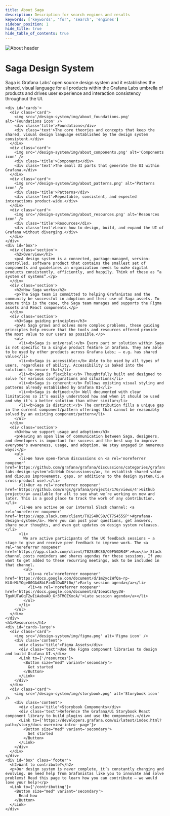 ```yaml
---
title: About Saga
description: Description for search engines and results
keywords: ['keywords', 'for', 'search', 'engines']
sidebar_position: 1
hide_title: true
hide_table_of_contents: true
---
```



<div id='about'>
  <img src='/design-system/img/about_header.png' alt='About header' />
 
  <div id='content'> 
    <h1>Saga Design System</h1>
    <p>Saga is Grafana Labs’ open source design system and it establishes the shared, visual language for all products within the Grafana Labs umbrella of products and drives user experience and interaction consistency throughout the UI.</p>
  
    <div id='cards'>
      <div class='card'>
        <img src='/design-system/img/about_foundations.png' alt='Foundations icon' />
        <div class='title'>Foundations</div>
        <div class='text'>The core theories and concepts that keep the shared, visual design language established by the design system consistent.</div>
      </div>
      <div class='card'>
        <img src='/design-system/img/about_components.png' alt='Components icon' />
        <div class='title'>Components</div>
        <div class='text'>The small UI parts that generate the UI within Grafana.</div>
      </div>
      <div class='card'>
        <img src='/design-system/img/about_patterns.png' alt='Patterns icon' />
        <div class='title'>Patterns</div>
        <div class='text'>Repeatable, consistent, and expected interactions product-wide.</div>
      </div>
      <div class='card'>
        <img src='/design-system/img/about_resources.png' alt='Resources icon' />
        <div class='title'>Resources</div>
        <div class='text'>Learn how to design, build, and expand the UI of Grafana without diverging.</div>
      </div>
    </div>
    <div id='box'>
      <div class='section'>
        <h2>Overview</h2>
        <p>A design system is a connected, package-managed, version-controlled, software product that contains the smallest set of components and guidelines an organization needs to make digital products consistently, efficiently, and happily. Think of these as “a system of systems”.</p>
      </div>
      <div class='section'>
        <h2>How Saga works</h2>
        <p>The Saga team is committed to helping Grafanistas and the community be successful in adoption and their use of Saga assets. To ensure this is the case, the Saga team manages and supports the Figma assets and React components.</p>
      </div>
      <div class='section'>
        <h3>Saga guiding principles</h3>
        <p>As Saga grows and solves more complex problems, these guiding principles help ensure that the tools and resources offered provide the most value to our users as possible.</p>
        <ul>
          <li><b>Saga is universal:</b> Every part or solution within Saga is not specific to a single product feature in Grafana. They are able to be used by other products across Grafana Labs; — e.g. has shared value</li>
          <li><b>Saga is accessible:</b> Able to be used by all types of users, regardless of ability. Accessibility is baked into the solutions to ensure that</li>
          <li><b>Saga is flexible:</b> Thoughtfully built and designed to solve for various configurations and situations</li>
          <li><b>Saga is coherent:</b> Follows existing visual styling and patterns already established by Grafana UI</li>
          <li><b>Saga is defined:</b> Well documented with clear limitations so it’s easily understood how and when it should be used and why it’s a better solution than other similar</li>
          <li><b>Saga is distinct:</b> The contribution fills a unique gap in the current component/pattern offerings that cannot be reasonably solved by an existing component/pattern</li>
        </ul>
      </div>
      <div class='section'>
        <h3>How we support usage and adoption</h3>
        <p>Having an open line of communication between Saga, designers, and developers is important for success and the best way to improve everyone's awareness, usage, and adoption. We stay engaged in numerous ways:</p>
        <ul>
          <li>We have open-forum discussions on <a rel='noreferrer noopener' href='https://github.com/grafana/grafana/discussions/categories/grafana-labs-design-system'>GitHub Discussions</a>, to establish shared value and discuss improvements, gaps, or additions to the design system.(i.e cross-product use).</li>
          <li>Our <a rel='noreferrer noopener' href='https://github.com/orgs/grafana/projects/176/views/4'>Github project</a> available for all to see what we’re working on now and later. This is a good place to track the work of any contribution.</li>
          <li>We are active on our internal Slack channel: <a rel='noreferrer noopener' href='https://app.slack.com/client/T02S4RCS0/CT7S455SP'>#grafana-design-system</a>. Here you can post your questions, get answers, share your thoughts, and even get updates on design system releases.</li>
          <li>
            We are active participants of the UX feedback sessions — a stage to give and receive peer feedback to improve work. The <a rel='noreferrer noopener' href='https://app.slack.com/client/T02S4RCS0/C0F5GDR4P'>#ux</a> Slack channel posts reminders and shares agendas for these sessions. If you want to get added to these recurring meetings, ask to be included in that channel.
            <ul>
              <li><a rel='noreferrer noopener' href='https://docs.google.com/document/d/1m2yciWfQa-rp-KLUrMLYOge00GAd8bLPzmDtDwDFt0o/'>Early session agenda</a></li>
              <li><a rel='noreferrer noopener' href='https://docs.google.com/document/d/1oeaCzAyy3W-TguKUTaOqT2wIiAabuAO_Gr3TMOZKxcA/'>Late session agenda</a></li>
            </ul>
          </li>
        </ul>
      </div>
    </div>
    <h1>Resources</h1>
    <div id='cards-large'>
      <div class='card'>
        <img src='/design-system/img/figma.png' alt='Figma icon' />
        <div class='content'>
          <div class='title'>Figma Assets</div>
          <div class='text'>Use the Figma component libraries to design and build Grafana UI.</div>
          <Link to={'/resources'}>
            <Button size="med" variant='secondary'>
              Get started
            </Button>
          </Link>
        </div>
      </div>
      <div class='card'>
        <img src='/design-system/img/storybook.png' alt='Storybook icon' />
        <div class='content'>
          <div class='title'>Storybook Components</div>
          <div class='text'>Reference the Grafana/Ui Storybook React component library to build plugins and use the components.</div>
          <Link to={'https://developers.grafana.com/ui/latest/index.html?path=/story/docs-overview-intro--page'}>
            <Button size="med" variant='secondary'>
              Get started
            </Button>
          </Link>
        </div>
      </div>
    </div>
    <div id='box' class='footer'>
      <h2>Want to contribute?</h2>
      <p>Our design system is never complete, it’s constantly changing and evolving. We need help from Grafanistas like you to innovate and solve problems! Read this page to learn how you can contribute — we would love your help!</p>
      <Link to={'/contributing'}>
        <Button size="med" variant='secondary'>
          Read how
        </Button>
      </Link>
    </div>

  </div>
</div>
